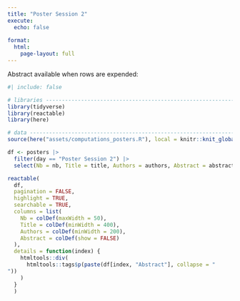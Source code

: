 ```yaml
---
title: "Poster Session 2"
execute: 
  echo: false
  
format: 
  html:
    page-layout: full
---
```


Abstract available when rows are expended:

```r
#| include: false

# libraries --------------------------------------------------------------------
library(tidyverse)
library(reactable)
library(here)

# data -------------------------------------------------------------------------
source(here("assets/computations_posters.R"), local = knitr::knit_global())

df <- posters |>
  filter(day == "Poster Session 2") |>
  select(Nb = nb, Title = title, Authors = authors, Abstract = abstract)
```

```r
reactable(
  df,
  pagination = FALSE,
  highlight = TRUE,
  searchable = TRUE,
  columns = list(
    Nb = colDef(maxWidth = 50),
    Title = colDef(minWidth = 400),
    Authors = colDef(minWidth = 200),
    Abstract = colDef(show = FALSE)
  ),
  details = function(index) {
    htmltools::div(
      htmltools::tags$p(paste(df[index, "Abstract"], collapse = "
"))
    )
  }
  )
```
